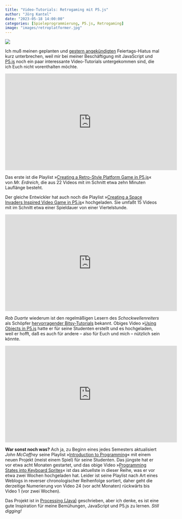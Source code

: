 ```yaml
---
title: "Video-Tutorials: Retrogaming mit P5.js"
author: "Jörg Kantel"
date: "2023-05-18 14:00:00"
categories: [Spieleprogrammierung, P5.js, Retrogaming]
image: "images/retroplatformer.jpg"
---
```


[![](images/retroplatformer-b.jpg)](https://www.youtube.com/watch?v=sGBz9_A77ms)

Ich muß meinen geplanten und [gestern angekündigten](https://kantel.github.io/posts/2023051702_javascript_p5js_d3/) Feiertags-Hiatus mal kurz unterbrechen, weil mir bei meiner Beschäftigung mit JavaScript und  [P5.js](http://cognitiones.kantel-chaos-team.de/programmierung/creativecoding/processing/p5js.html) noch ein paar interessante Video-Tutorials untergekommen sind, die ich Euch nicht vorenthalten möchte.

<iframe width="560" height="315" src="https://www.youtube.com/embed/FZlpuQeCvlk" title="YouTube video player" frameborder="0" allow="accelerometer; autoplay; clipboard-write; encrypted-media; gyroscope; picture-in-picture; web-share" allowfullscreen></iframe>

Das erste ist die Playlist »[Creating a Retro-Style Platform Game in P5.js](https://www.youtube.com/playlist?list=PLBDInqUM5B26FjwMMZqGDxqQr1kX5V9Ul)« von *Mr. Erdreich*, die aus 22 Videos mit im Schnitt etwa zehn Minuten Lauflänge besteht.

Der gleiche Entwickler hat auch noch die Playlist »[Creating a Space Invaders Inspired Video Game in P5.js](https://www.youtube.com/playlist?list=PLBDInqUM5B25FzygoJ9Ifg1TZXmIHz4zh)« hochgeladen. Sie umfaßt 15 Videos mit im Schnitt etwa einer Spieldauer von einer Viertelstunde.

<iframe width="560" height="315" src="https://www.youtube.com/embed/_5tHAPkN0mw" title="YouTube video player" frameborder="0" allow="accelerometer; autoplay; clipboard-write; encrypted-media; gyroscope; picture-in-picture; web-share" allowfullscreen></iframe>

*Rob Duarte* wiederum ist den regelmäßigen Lesern des *Schockwellenreiters* als Schöpfer [hervorragender Bitsy-Tutorials](https://www.youtube.com/playlist?list=PLNE1nfKgKSv7cR7QG7IIu-nEMHiVQsGNM) bekannt. Obiges Video »[Using Objects in P5.js](https://www.youtube.com/watch?v=_5tHAPkN0mw) hatte er für seine Studenten erstellt und es hochgeladen, weil er hofft, daß es auch für andere – also für Euch und mich – nützlich sein könnte.

<iframe width="560" height="315" src="https://www.youtube.com/embed/Dbp9P6870I0" title="YouTube video player" frameborder="0" allow="accelerometer; autoplay; clipboard-write; encrypted-media; gyroscope; picture-in-picture; web-share" allowfullscreen></iframe>

**War sonst noch was?** Ach ja, zu Beginn eines jedes Semesters aktualisiert *John McCaffrey* seine Playlist »[Introduction to Programming](https://www.youtube.com/playlist?list=PLoMpb3ppb873XgfCsG3tyuMC8kK5pc--n)« mit einem neuen Projekt (meist einem Spiel) für seine Studenten. Das jüngste hat er vor etwa acht Monaten gestartet, und das obige Video »[Programming States into Keyboard Sprites](https://www.youtube.com/watch?v=Dbp9P6870I0)« ist das aktuellste in dieser Reihe, was er vor etwa zwei Wochen hochgeladen hat. Leider ist seine Playlist nach Art eines Weblogs in reverser chronologischer Reihenfolge sortiert, daher geht die derzeitige Numerierung von Video 24 (vor acht Monaten) rückwärts bis Video 1 (vor zwei Wochen).

Das Projekt ist in [Processing (Java)](http://cognitiones.kantel-chaos-team.de/programmierung/creativecoding/processing/processing.html) geschrieben, aber ich denke, es ist eine gute Inspiration für meine Bemühungen, JavaScript und P5.js zu lernen. *Still digging!*